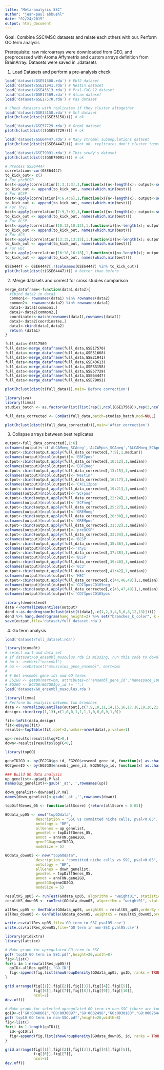 ```yaml
---
title: "Meta-analysis SSC"
author: "jean-paul abbuehl"
date: "02/24/2015"
output: html_document
---
```


Goal:
Combine SSC/MSC datasets and relate each others with our.
Perform GO term analysis

Prerequisite:
raw microarrays were downloaded from GEO, and preprocessed with Aroma Affymetrix and custom arrays definition from BrainArray.
Datasets were saved in ./datasets

1. Load Datasets and perform a pre-analysis check
```r
load('dataset/GSE51608.rda') # Ebf2 dataset
load('dataset/GSE21941.rda') # Nestin dataset
load('dataset/GSE43613.rda') # Prx1-CXCL12 dataset
load('dataset/GSE17569.rda') # Alcam dataset
load('dataset/GSE17570.rda') # Pas dataset

# Check datasets with replicates if they cluster altogether
load('dataset/GSE33158.rda') # Scf dataset
plot(hclust(dist(t(GSE33158)))) # ok

load('dataset/GSE57729.rda') # Grem1 dataset
plot(hclust(dist(t(GSE57729)))) # ok

load('dataset/GSE64447.rda') # Many stromal subpopulations dataset
plot(hclust(dist(t(GSE64447)))) #not ok, replicates don't cluster together

load('dataset/GSE79091.rda') # This study's dataset
plot(hclust(dist(t(GSE79091)))) # ok

# Process GSE64447
correlation<-cor(GSE64447)
to_kick_out<- c()
# For preBCSP
best<-apply(correlation[1:3,1:3],1,function(x){n<-length(x); output<-sort(x,partial=n-1)[n-1]; return (output)})
to_kick_out <- append(to_kick_out, names(which.min(best)))
# For BCSP
best<-apply(correlation[4:6,4:6],1,function(x){n<-length(x); output<-sort(x,partial=n-1)[n-1]; return (output)})
to_kick_out <- append(to_kick_out, names(which.min(best)))
# For Thy1
best<-apply(correlation[7:9,7:9],1,function(x){n<-length(x); output<-sort(x,partial=n-1)[n-1]; return (output)})
to_kick_out <- append(to_kick_out, names(which.min(best)))
# For BLSP
best<-apply(correlation[10:12,10:12],1,function(x){n<-length(x); output<-sort(x,partial=n-1)[n-1]; return (output)})
to_kick_out <- append(to_kick_out, names(which.min(best)))
# For 6C3
best<-apply(correlation[13:15,13:15],1,function(x){n<-length(x); output<-sort(x,partial=n-1)[n-1]; return (output)})
to_kick_out <- append(to_kick_out, names(which.min(best)))
# For HEC
best<-apply(correlation[16:18,16:18],1,function(x){n<-length(x); output<-sort(x,partial=n-1)[n-1]; return (output)})
to_kick_out <- append(to_kick_out, names(which.min(best)))

GSE64447 <- GSE64447[,!(colnames(GSE64447) %in% to_kick_out)]
plot(hclust(dist(t(GSE64447)))) # better than before
```

2. Merge datasets and correct for cross studies comparison
```r
merge_dataframe<-function(data1,data2){
  #Cbind data2 in data1
  common1<- rownames(data1) %in% rownames(data2)
  common2<- rownames(data2) %in% rownames(data1)
  data1<-data1[common1,]
  data2<-data2[common2,]
  coordinates<-match(rownames(data1),rownames(data2))
  data2<-data2[coordinates,]
  data1<-cbind(data1,data2)
  return (data1)
}

full_data<-GSE17569
full_data<-merge_dataframe(full_data,GSE17570)
full_data<-merge_dataframe(full_data,GSE51608)
full_data<-merge_dataframe(full_data,GSE21941)
full_data<-merge_dataframe(full_data,GSE43613)
full_data<-merge_dataframe(full_data,GSE33158)
full_data<-merge_dataframe(full_data,GSE57729)
full_data<-merge_dataframe(full_data,GSE64447)
full_data<-merge_dataframe(full_data,GSE79091)

plot(hclust(dist(t(full_data))),main='Before correction')

library(sva)
library(limma)
studies_batch <- as.factor(unlist(list(rep(1,ncol(GSE17569)),rep(2,ncol(GSE17570)),rep(3,ncol(GSE51608)), rep(4,ncol(GSE21941)), rep(5,ncol(GSE43613)), rep(6,ncol(GSE33158)), rep(7,ncol(GSE57729)), rep(8,ncol(GSE64447)), rep(9,ncol(GSE79091)))))

full_data_corrected <- ComBat(full_data,batch=studies_batch,mod=NULL)

plot(hclust(dist(t(full_data_corrected))),main='After correction')
```

3. Collapse arrays between best replicates
```r
output<-full_data_corrected[,1:6]
colnames(output)<-c('ALCAMneg_SCAneg','ALCAMpos_SCAneg','ALCAMneg_SCApos','PDGFRneg_SCAneg','PDGFRpos_SCAneg','PDGFRpos_SCApos')
output<-cbind(output,apply(full_data_corrected[,7:9],1,median))
colnames(output)[ncol(output)]<-'EBF2pos'
output<-cbind(output,apply(full_data_corrected[,10:12],1,median))
colnames(output)[ncol(output)]<-'EBF2neg'
output<-cbind(output,apply(full_data_corrected[,13:15],1,median))
colnames(output)[ncol(output)]<-'Nestin'
output<-cbind(output,apply(full_data_corrected[,16:17],1,median))
colnames(output)[ncol(output)]<-'CXCL12pos'
output<-cbind(output,apply(full_data_corrected[,19:21],1,median))
colnames(output)[ncol(output)]<-'SCFpos'
output<-cbind(output,apply(full_data_corrected[,22:24],1,median))
colnames(output)[ncol(output)]<-'SCFneg'
output<-cbind(output,apply(full_data_corrected[,25:27],1,median))
colnames(output)[ncol(output)]<-'GREMneg'
output<-cbind(output,apply(full_data_corrected[,28:30],1,median))
colnames(output)[ncol(output)]<-'GREMpos'
output<-cbind(output,apply(full_data_corrected[,31:32],1,median))
colnames(output)[ncol(output)]<-'preBCSP'
output<-cbind(output,apply(full_data_corrected[,33:34],1,median))
colnames(output)[ncol(output)]<-'BCSP'
output<-cbind(output,apply(full_data_corrected[,35:36],1,median))
colnames(output)[ncol(output)]<-'Thy1'
output<-cbind(output,apply(full_data_corrected[,37:38],1,median))
colnames(output)[ncol(output)]<-'BLSP'
output<-cbind(output,apply(full_data_corrected[,39:40],1,median))
colnames(output)[ncol(output)]<-'6C3'
output<-cbind(output,apply(full_data_corrected[,41:42],1,median))
colnames(output)[ncol(output)]<-'HEC'
output<-cbind(output,apply(full_data_corrected[,c(44,46,48)],1,median))
colnames(output)[ncol(output)]<-'CD73posCD105neg'
output<-cbind(output,apply(full_data_corrected[,c(45,47,49)],1,median))
colnames(output)[ncol(output)]<-'CD73posCD105pos'

library(dendextend)
data <-normalizeQuantiles(output)
dend <-as.dendrogram(hclust(dist(t(data[,-c(1,2,3,4,5,6,8,12,13)]))))
dend %>% hang.dendrogram(hang_height=2) %>% set("branches_k_color", k = 4) %>% set("branches_lwd", 4) %>% plot(horiz = TRUE)
save(output,file='dataset/full_dataset.rda')
```

4. Go term analysis
```r
load('dataset/full_dataset.rda')

library(biomaRt)
# select mart and data set
# If dataset/GO_ensembl_musculus.rda is missing, run this code to download it (it may take a while)
# bm <- useMart("ensembl")
# bm <- useDataset("mmusculus_gene_ensembl", mart=bm)
# 
# # Get ensembl gene ids and GO terms
# EG2GO <- getBM(mart=bm, attributes=c('ensembl_gene_id','namespace_1003','go_id','name_1006'))
# EG2GO <- EG2GO[EG2GO$go_id != '',]
load('dataset/GO_ensembl_musculus.rda')

library(limma)
# Perform Go analysis between two branches
data <- normalizeQuantiles(output[,c(7,9,10,11,14,15,16,17,18,19,20,21,22)])
design<-cbind(rep(1,13),c(1,0,0,1,1,1,1,0,0,0,0,1,0))

fit<-lmFit(data,design)
fit<-eBayes(fit)
results<-topTable(fit,coef=2,number=nrow(data),p.value=1)

up<-results[results$logFC>0,]
down<-results[results$logFC<0,]

library(topGO)

geneID2GO <- by(EG2GO$go_id, EG2GO$ensembl_gene_id, function(x) as.character(x))
GO2geneID <- by(EG2GO$ensembl_gene_id, EG2GO$go_id, function(x) as.character(x))

### Build GO data analysis
up_genelist<-up$adj.P.Val
names(up_genelist)<-gsub('_at','',rownames(up))

down_genelist<-down$adj.P.Val
names(down_genelist)<-gsub('_at','',rownames(down))

topDiffGenes_05 <- function(allScore) {return(allScore < 0.05)}

GOdata_up05 <- new("topGOdata",
              description = "SSC vs committed niche cells, pval<0.05",
              ontology = "BP",
              allGenes = up_genelist,
              geneSel = topDiffGenes_05,
              annot = annFUN.gene2GO,
              gene2GO=geneID2GO,
              nodeSize = 5)

GOdata_down05 <- new("topGOdata",
              description = "committed niche cells vs SSC, pval<0.05",
              ontology = "BP",
              allGenes = down_genelist,
              geneSel = topDiffGenes_05,
              annot = annFUN.gene2GO,
              gene2GO=geneID2GO,
              nodeSize = 5)

resultKS_up05 <- runTest(GOdata_up05, algorithm = "weight01", statistic = "ks")
resultKS_down05 <- runTest(GOdata_down05, algorithm = "weight01", statistic = "ks")

allRes_up05 <- GenTable(GOdata_up05, weightKS = resultKS_up05,orderBy = "weightKS", ranksOf = "weightKS", topNodes = 10)
allRes_down05 <- GenTable(GOdata_down05, weightKS = resultKS_down05,orderBy = "weightKS", ranksOf = "weightKS", topNodes = 10)

write.csv(allRes_up05,file='GO term in SSC pval05.csv')
write.csv(allRes_down05,file='GO term in non-SSC pval05.csv')

library(gridExtra)
library(lattice)

# Make graph for upregulated GO term in SSC
pdf('top10 GO term in SSC.pdf',height=20,width=8)
fig<-list()
for(i in 1:nrow(allRes_up05)){
  goID<-allRes_up05[i,'GO.ID']
  fig<-append(fig,list(showGroupDensity(GOdata_up05, goID, ranks = TRUE)))
}

grid.arrange(fig[[1]],fig[[2]],fig[[3]],fig[[4]],fig[[5]],
             fig[[6]],fig[[7]],fig[[8]],fig[[9]],fig[[10]],
             ncol=2)
dev.off()

# Make graph for selected upregulated GO term in non-SSC (there are too many)
goID<-c("GO:0048661","GO:0030097","GO:0032496","GO:0030183","GO:0002544","GO:0071354","GO:0045087")
pdf('top10 GO term in non-SSC.pdf',height=20,width=8)
fig<-list()
for(i in 1:length(goID)){
  id<-goID[i]
  fig<-append(fig,list(showGroupDensity(GOdata_down05, id, ranks = TRUE)))
}

grid.arrange(fig[[1]],fig[[2]],fig[[3]],fig[[4]],fig[[5]],
             fig[[6]],fig[[7]],
             ncol=2)
dev.off()
```